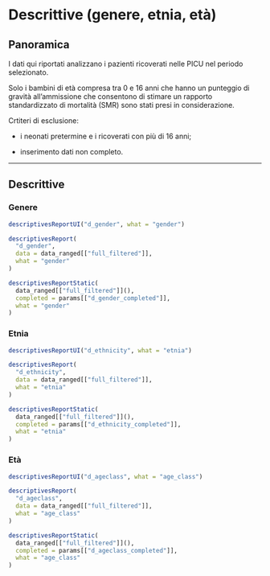 # Descrittive (genere, etnia, età){#descriptives .tabset .tabset-fade .tabset-pills}

## Panoramica {-}

<!-- #In Italia ci sono 23 Unità di Terapia Intensiva Pediatrica: 
# TOGLI IL DETTAGLIO DI NORD CENTRO E SUD
- 11 al nord
- 8 al centro
- 4 al sud -->

I dati qui riportati analizzano i pazienti ricoverati nelle PICU nel periodo selezionato.

Solo i bambini di età compresa tra 0 e 16 anni che hanno un punteggio di gravità all'ammissione che consentono di stimare un rapporto standardizzato di mortalità (SMR) sono stati presi in considerazione.

Crtiteri di esclusione:

- i neonati pretermine e i ricoverati con più di 16 anni;

- inserimento dati non completo.


---

<!-- ## PICUs {.tabset .tabset-dropdown} -->

<!-- ### Partecipating Units -->

<!-- foo -->

<!-- ### Number of beds -->

<!-- foo -->











## Descrittive {.tabset .tabset-dropdown}

<!-- foo -->




### Genere

```r
descriptivesReportUI("d_gender", what = "gender")
```

```r
descriptivesReport(
  "d_gender",
  data = data_ranged[["full_filtered"]],
  what = "gender"
)
```

```r
descriptivesReportStatic(
  data_ranged[["full_filtered"]](),
  completed = params[["d_gender_completed"]],
  what = "gender"
)
```







### Etnia

```r
descriptivesReportUI("d_ethnicity", what = "etnia")
```

```r
descriptivesReport(
  "d_ethnicity",
  data = data_ranged[["full_filtered"]],
  what = "etnia"
)
```

```r
descriptivesReportStatic(
  data_ranged[["full_filtered"]](),
  completed = params[["d_ethnicity_completed"]],
  what = "etnia"
)
```






### Età

```r
descriptivesReportUI("d_ageclass", what = "age_class")
```

```r
descriptivesReport(
  "d_ageclass",
  data = data_ranged[["full_filtered"]],
  what = "age_class"
)
```

```r
descriptivesReportStatic(
  data_ranged[["full_filtered"]](),
  completed = params[["d_ageclass_completed"]],
  what = "age_class"
)
```
